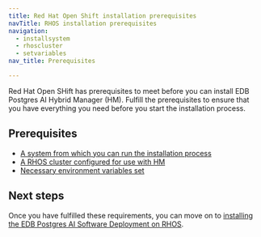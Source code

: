 ```yaml
---
title: Red Hat Open Shift installation prerequisites
navTitle: RHOS installation prerequisites
navigation:
  - installsystem
  - rhoscluster
  - setvariables
nav_title: Prerequisites

---
```


Red Hat Open SHift has prerequisites to meet before you can install EDB Postgres AI Hybrid Manager (HM). Fulfill the prerequisites to ensure that you have everything you need before you start the installation process.

## Prerequisites

-   [A system from which you can run the installation process](installsystem.mdx)
-   [A RHOS cluster configured for use with HM](rhoscluster.mdx)
-   [Necessary environment variables set](setvariables.mdx)

## Next steps

Once you have fulfilled these requirements, you can move on to [installing the EDB Postgres AI Software Deployment on RHOS](../installing).
